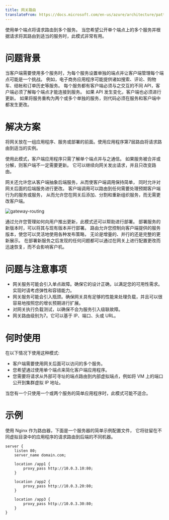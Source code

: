 ```yaml
---
title: 网关路由
translateFrom: https://docs.microsoft.com/en-us/azure/architecture/patterns/gateway-routing
---
```


使用单个端点将请求路由到多个服务。
当您希望公开单个端点上的多个服务并根据请求将其路由到适当的服务时，此模式非常有用。

# 问题背景

当客户端需要使用多个服务时，为每个服务设置单独的端点并让客户端管理每个端点可能是一个挑战。
例如，电子商务应用程序可能提供诸如搜索、评论、购物车、结帐和订单历史等服务。
每个服务都有客户端必须与之交互的不同 API，客户端必须了解每个端点才能连接到服务。
如果 API 发生变化，客户端也必须进行更新。
如果将服务重构为两个或多个单独的服务，则代码必须在服务和客户端中都发生更改。

# 解决方案

将网关放在一组应用程序、服务或部署的前面。使用应用程序第7层路由将请求路由到适当的实例。

使用此模式，客户端应用程序只需了解单个端点并与之通信。
如果服务被合并或分解，则客户端不一定需要更新。
它可以继续向网关发出请求，并且只改变路由。

网关还允许您从客户端抽象后端服务，从而使客户端调用保持简单，
同时允许对网关后面的后端服务进行更改。
客户端调用可以路由到任何需要处理预期客户端行为的服务或服务，
从而允许您在网关后添加、分割和重新组织服务，而无需更改客户端。

![gateway-routing](/asset/img/gateway-routing.png)

通过允许您管理如何向用户推出更新，此模式还可以帮助进行部署。
部署服务的新版本时，可以将其与现有版本并行部署。
路由允许您控制向客户端提供的服务版本，使您可以灵活地使用各种发布策略，
无论是增量的、并行的还是完整的更新展示。
在部署新服务之后发现的任何问题都可以通过在网关上进行配置更改而迅速恢复，而不会影响客户机。

# 问题与注意事项

* 网关服务可能会引入单点故障。确保它的设计正确，以满足您的可用性需求。实现时请考虑弹性和容错能力。
* 网关服务可能会引入瓶颈。确保网关具有足够的性能来处理负载，并且可以很容易地按照您的增长预期进行扩展。
* 对网关执行负载测试，以确保不会为服务引入级联故障。
* 网关路由级别为7。它可以基于 IP、端口、头或 URL。

# 何时使用

在以下情况下使用这种模式:

* 客户端需要使用网关后面可以访问的多个服务。
* 您希望通过使用单个端点来简化客户端应用程序。
* 您需要将请求从外部可寻址的端点路由到内部虚拟端点，例如将 VM 上的端口公开到集群虚拟 IP 地址。

当您有一个只使用一个或两个服务的简单应用程序时，此模式可能不适合。

# 示例


使用 Nginx 作为路由器，下面是一个服务器的简单示例配置文件，
它将驻留在不同虚拟目录中的应用程序的请求路由到后端的不同机器。

```console
server {
    listen 80;
    server_name domain.com;

    location /app1 {
        proxy_pass http://10.0.3.10:80;
    }

    location /app2 {
        proxy_pass http://10.0.3.20:80;
    }

    location /app3 {
        proxy_pass http://10.0.3.30:80;
    }
}
```


